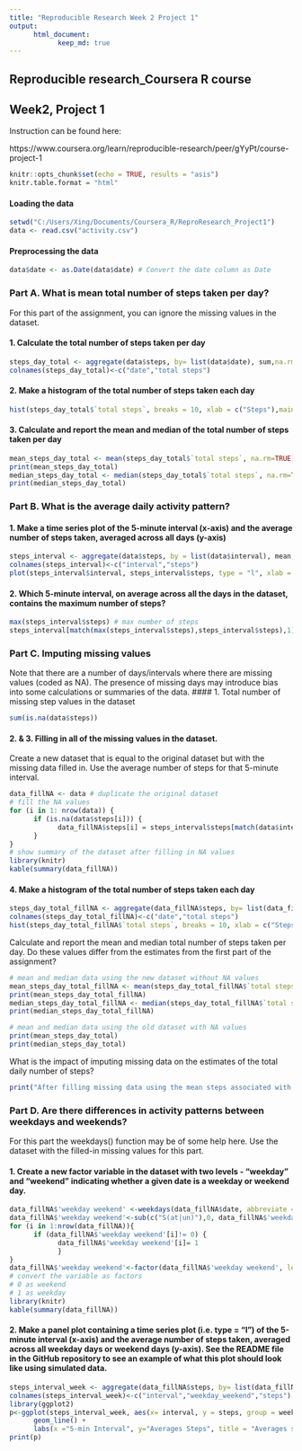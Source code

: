 ```yaml
---
title: "Reproducible Research Week 2 Project 1"
output: 
      html_document:
            keep_md: true
---
```


## Reproducible research_Coursera R course

## Week2, Project 1

Instruction can be found here:

https://www.coursera.org/learn/reproducible-research/peer/gYyPt/course-project-1


```r
knitr::opts_chunk$set(echo = TRUE, results = "asis")
knitr.table.format = "html"
```

#### Loading the data
```r
setwd("C:/Users/Xing/Documents/Coursera_R/ReproResearch_Project1")
data <- read.csv("activity.csv")
```

#### Preprocessing the data
```r
data$date <- as.Date(data$date) # Convert the date column as Date
```

### Part A. What is mean total number of steps taken per day?
For this part of the assignment, you can ignore the missing values in the dataset.

#### 1. Calculate the total number of steps taken per day
```r
steps_day_total <- aggregate(data$steps, by= list(data$date), sum,na.rm =TRUE)
colnames(steps_day_total)<-c("date","total steps")
``` 

#### 2. Make a histogram of the total number of steps taken each day
```r
hist(steps_day_total$`total steps`, breaks = 10, xlab = c("Steps"),main = c("Total number of steps taken each day"))
```

#### 3. Calculate and report the mean and median of the total number of steps taken per day
``` r
mean_steps_day_total <- mean(steps_day_total$`total steps`, na.rm=TRUE) # mean
print(mean_steps_day_total)
median_steps_day_total <- median(steps_day_total$`total steps`, na.rm=TRUE) # median
print(median_steps_day_total)
```

### Part B. What is the average daily activity pattern?
#### 1. Make a time series plot of the 5-minute interval (x-axis) and the average number of steps taken, averaged across all days (y-axis)
``` r
steps_interval <- aggregate(data$steps, by = list(data$interval), mean,na.rm =TRUE)
colnames(steps_interval)<-c("interval","steps")
plot(steps_interval$interval, steps_interval$steps, type = "l", xlab = c("5-minute interval"), ylab = c("Average number of steps"), main = c("Average daily activity pattern"))
```

#### 2. Which 5-minute interval, on average across all the days in the dataset, contains the maximum number of steps?
``` r
max(steps_interval$steps) # max number of steps
steps_interval[match(max(steps_interval$steps),steps_interval$steps),1] # max number of steps at this interval
```

### Part C. Imputing missing values
Note that there are a number of days/intervals where there are missing values (coded as NA). The presence of missing days may introduce bias into some calculations or summaries of the data.
#### 1. Total number of missing step values in the dataset
``` r
sum(is.na(data$steps))
```

#### 2. & 3. Filling in all of the missing values in the dataset.
Create a new dataset that is equal to the original dataset but with the missing data filled in.
Use the average number of steps for that 5-minute interval.
``` r
data_fillNA <- data # duplicate the original dataset
# fill the NA values
for (i in 1: nrow(data)) {
      if (is.na(data$steps[i])) {
            data_fillNA$steps[i] = steps_interval$steps[match(data$interval[i], steps_interval$interval)]
      }
}
# show summary of the dataset after filling in NA values
library(knitr)
kable(summary(data_fillNA))
```

####  4. Make a histogram of the total number of steps taken each day 
``` r
steps_day_total_fillNA <- aggregate(data_fillNA$steps, by= list(data_fillNA$date), sum, na.rm =TRUE)
colnames(steps_day_total_fillNA)<-c("date","total steps")
hist(steps_day_total_fillNA$`total steps`, breaks = 10, xlab = c("Steps"),main = c("Total number of steps taken each day New Dataset"))
```
Calculate and report the mean and median total number of steps taken per day. 
Do these values differ from the estimates from the first part of the assignment? 
``` r
# mean and median data using the new dataset without NA values
mean_steps_day_total_fillNA <- mean(steps_day_total_fillNA$`total steps`, na.rm=TRUE) # mean
print(mean_steps_day_total_fillNA)
median_steps_day_total_fillNA <- median(steps_day_total_fillNA$`total steps`, na.rm=TRUE) # median
print(median_steps_day_total_fillNA)

# mean and median data using the old dataset with NA values
print(mean_steps_day_total)
print(median_steps_day_total)
```

What is the impact of imputing missing data on the estimates of the total daily number of steps?
``` r
print("After filling missing data using the mean steps associated with the specific time interval, the mean and average values increased.")
```

### Part D. Are there differences in activity patterns between weekdays and weekends?
For this part the weekdays() function may be of some help here. Use the dataset with the filled-in missing values for this part.

#### 1. Create a new factor variable in the dataset with two levels - "weekday" and "weekend" indicating whether a given date is a weekday or weekend day.
``` r
data_fillNA$'weekday weekend' <-weekdays(data_fillNA$date, abbreviate = TRUE)
data_fillNA$'weekday weekend'<-sub(c("S(at|un)"),0, data_fillNA$'weekday weekend')
for (i in 1:nrow(data_fillNA)){
      if (data_fillNA$'weekday weekend'[i]!= 0) {
            data_fillNA$'weekday weekend'[i]= 1
            }
}
data_fillNA$'weekday weekend'<-factor(data_fillNA$'weekday weekend', levels = c(0,1), labels = c("Weekends","Weekdays")) 
# convert the variable as factors
# 0 as weekend
# 1 as weekday
library(knitr)
kable(summary(data_fillNA))
```

#### 2. Make a panel plot containing a time series plot (i.e. type = "l") of the 5-minute interval (x-axis) and the average number of steps taken, averaged across all weekday days or weekend days (y-axis). See the README file in the GitHub repository to see an example of what this plot should look like using simulated data.
``` r
steps_interval_week <- aggregate(data_fillNA$steps, by= list(data_fillNA$interval,data_fillNA$'weekday weekend'), mean, na.rm =TRUE)
colnames(steps_interval_week)<-c("interval","weekday_weekend","steps")
library(ggplot2)
p<-ggplot(steps_interval_week, aes(x= interval, y = steps, group = weekday_weekend, colour = weekday_weekend)) +
      geom_line() +
      labs(x ="5-min Interval", y="Averages Steps", title = "Averages steps across all weekedays/weekends")
print(p)
```
